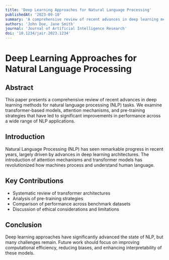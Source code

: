 ```yaml
---
title: 'Deep Learning Approaches for Natural Language Processing'
publishedAt: '2023-09-10'
summary: 'A comprehensive review of recent advances in deep learning methods for NLP tasks'
authors: 'John Doe, Jane Smith'
journal: 'Journal of Artificial Intelligence Research'
doi: '10.1234/jair.2023.1234'
---
```


# Deep Learning Approaches for Natural Language Processing

## Abstract

This paper presents a comprehensive review of recent advances in deep learning methods for natural language processing (NLP) tasks. We examine transformer-based models, attention mechanisms, and pre-training strategies that have led to significant improvements in performance across a wide range of NLP applications.

## Introduction

Natural Language Processing (NLP) has seen remarkable progress in recent years, largely driven by advances in deep learning architectures. The introduction of attention mechanisms and transformer models has revolutionized how machines process and understand human language.

## Key Contributions

- Systematic review of transformer architectures
- Analysis of pre-training strategies
- Comparison of performance across benchmark datasets
- Discussion of ethical considerations and limitations

## Conclusion

Deep learning approaches have significantly advanced the state of NLP, but many challenges remain. Future work should focus on improving computational efficiency, reducing biases, and enhancing interpretability of these models. 